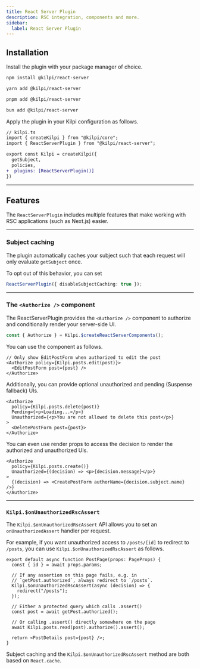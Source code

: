 ```yaml
---
title: React Server Plugin
description: RSC integration, components and more.
sidebar:
  label: React Server Plugin
---
```


## Installation

Install the plugin with your package manager of choice.

<Tabs syncKey="package-manager">
<Tab label="npm">

```bash
npm install @kilpi/react-server
```

</Tab>

<Tab label="yarn">

```bash
yarn add @kilpi/react-server
```

</Tab>

<Tab label="pnpm">

```bash
pnpm add @kilpi/react-server
```

</Tab>

<Tab label="bun">

```bash
bun add @kilpi/react-server
```

</Tab>
</Tabs>

Apply the plugin in your Kilpi configuration as follows.

```diff lang="ts"
// kilpi.ts
import { createKilpi } from "@kilpi/core";
import { ReactServerPlugin } from "@kilpi/react-server";

export const Kilpi = createKilpi({
  getSubject,
  policies,
+  plugins: [ReactServerPlugin()]
})
```

---

## Features

The `ReactServerPlugin` includes multiple features that make working with RSC applications (such as Next.js) easier.

---

### Subject caching

The plugin automatically caches your subject such that each request will only evaluate `getSubject` once.

<Collapsible title="Opting out of subject caching">

To opt out of this behavior, you can set

```ts
ReactServerPlugin({ disableSubjectCaching: true });
```

</Collapsible>

---

### The `<Authorize />` component

The ReactServerPlugin provides the `<Authorize />` component to authorize and conditionally render your server-side UI.

```ts
const { Authorize } = Kilpi.$createReactServerComponents();
```

You can use the component as follows.

```tsx
// Only show EditPostForm when authorized to edit the post
<Authorize policy={Kilpi.posts.edit(post)}>
  <EditPostForm post={post} />
</Authorize>
```

Additionally, you can provide optional unauthorized and pending (Suspense fallback) UIs.

```tsx
<Authorize
  policy={Kilpi.posts.delete(post)}
  Pending={<p>Loading...</p>}
  Unauthorized={<p>You are not allowed to delete this post</p>}
>
  <DeletePostForm post={post}>
</Authorize>
```

You can even use render props to access the decision to render the authorized and unauthorized UIs.

```tsx
<Authorize
  policy={Kilpi.posts.create()}
  Unauthorized={(decision) => <p>{decision.message}</p>}
>
  {(decision) => <CreatePostForm authorName={decision.subject.name} />}
</Authorize>
```

---

### `Kilpi.$onUnauthorizedRscAssert`

The `Kilpi.$onUnauthorizedRscAssert` API allows you to set an `onUnauthorizedAssert` handler per request.

For example, if you want unauthorized access to `/posts/[id]` to redirect to `/posts`, you can use `Kilpi.$onUnauthorizedRscAssert` as follows.

```tsx {4-8}
export default async function PostPage(props: PageProps) {
  const { id } = await props.params;

  // If any assertion on this page fails, e.g. in
  // `getPost.authorized`, always redirect to `/posts`.
  Kilpi.$onUnauthorizedRscAssert(async (decision) => {
    redirect("/posts");
  });

  // Either a protected query which calls .assert()
  const post = await getPost.authorized();

  // Or calling .assert() directly somewhere on the page
  await Kilpi.posts.read(post).authorize().assert();

  return <PostDetails post={post} />;
}
```

<Aside>

Subject caching and the `Kilpi.$onUnauthorizedRscAssert` method are both based on `React.cache`.

</Aside>
